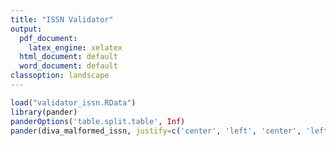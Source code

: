 ```yaml
---
title: "ISSN Validator"
output:
  pdf_document:
    latex_engine: xelatex
  html_document: default
  word_document: default
classoption: landscape
---
```


```r

load("validator_issn.RData")
library(pander)
panderOptions('table.split.table', Inf)
pander(diva_malformed_issn, justify=c('center', 'left', 'center', 'left', 'left', 'left', 'left'))
```


